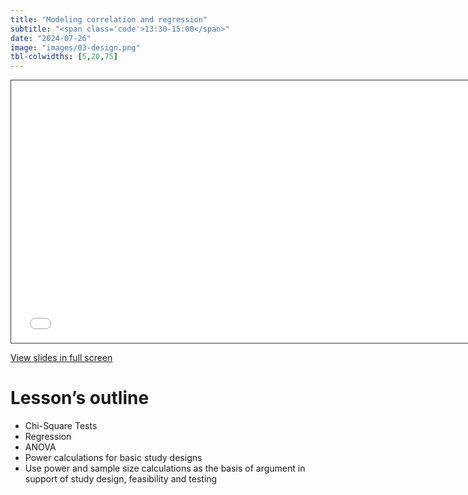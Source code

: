 ```yaml
---
title: "Modeling correlation and regression"
subtitle: "<span class='code'>13:30-15:00</span>"
date: "2024-07-26"
image: "images/03-design.png"
tbl-colwidths: [5,20,75]
---
```


<!-- Shortcode for embedding a Quarto RevealJS presentation inside of a website -->
<!-- see [GH issue ](https://github.com/quarto-dev/quarto-cli/discussions/7410) -->

<!-- ```{=html} -->
<!-- <iframe class="slide-deck" src="../lectures_slides/03-design.html" height="420" width="747" style="border: 1px solid #2e3846;"></iframe> -->
<!-- ``` -->
 
```{=html}
<iframe class="slide-deck" src="../lectures_slides/03_Pres_std1.pdf" height="420" width="747" style="border: 1px solid #2e3846;"></iframe>
```

<a href='../lectures_slides/03_Pres_std1.pdf' target="_blank">View slides in full screen</a>


# Lesson's outline

- Chi-Square Tests
- Regression
- ANOVA
- Power calculations for basic study designs
- Use power and sample size calculations as the basis of argument in support of study design, feasibility and testing

